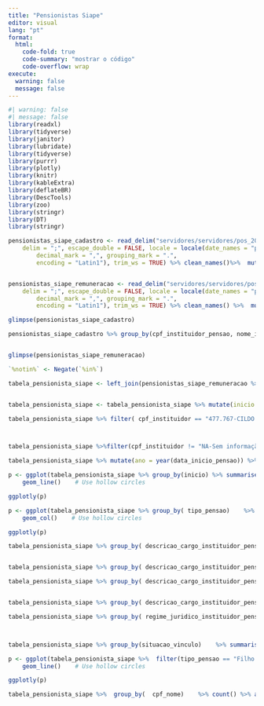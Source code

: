 ```yaml
---
title: "Pensionistas Siape"
editor: visual
lang: "pt"
format:
  html:
    code-fold: true
    code-summary: "mostrar o código"
    code-overflow: wrap
execute:
  warning: false
  message: false
---
```


```r
#| warning: false
#| message: false
library(readxl)
library(tidyverse)
library(janitor)
library(lubridate)
library(tidyverse)
library(purrr)
library(plotly)
library(knitr)
library(kableExtra)
library(deflateBR)
library(DescTools)
library(zoo)
library(stringr)
library(DT)
library(stringr)
```

```r

pensionistas_siape_cadastro <- read_delim("servidores/servidores/pos_2020/pensionistas_siape/202311_Cadastro.csv", 
    delim = ";", escape_double = FALSE, locale = locale(date_names = "pt", 
        decimal_mark = ",", grouping_mark = ".", 
        encoding = "Latin1"), trim_ws = TRUE) %>% clean_names()%>%  mutate (cpf_nome = paste0(str_sub( cpf,  start = 5L, end = -4L),"-" ,nome), cpf_instituidor = paste0(str_sub( cpf_instituidor_pensao,  start = 5L, end = -4L),"-",nome_instituidor_pensao))


pensionistas_siape_remuneracao <- read_delim("servidores/servidores/pos_2020/pensionistas_siape/202311_Remuneracao.csv", 
    delim = ";", escape_double = FALSE, locale = locale(date_names = "pt", 
        decimal_mark = ",", grouping_mark = ".", 
        encoding = "Latin1"), trim_ws = TRUE) %>% clean_names() %>%  mutate (cpf_nome = paste0(str_sub( cpf , start = 5L, end = -4L),"-", nome))

```

```r
glimpse(pensionistas_siape_cadastro)

pensionistas_siape_cadastro %>% group_by(cpf_instituidor_pensao, nome_instituidor_pensao) %>% count() %>% arrange(desc(n)) %>% head(20) %>% kable()



```

```r
glimpse(pensionistas_siape_remuneracao)
```

```r
`%notin%` <- Negate(`%in%`)
```

```r
tabela_pensionista_siape <- left_join(pensionistas_siape_remuneracao %>% select(ano,mes,id_servidor_portal, nome, cpf, remuneracao_basica_bruta_r),pensionistas_siape_cadastro )


tabela_pensionista_siape <- tabela_pensionista_siape %>% mutate(inicio = year(parse_date_time(data_inicio_pensao,"dmy")))
```

```r
tabela_pensionista_siape %>% filter( cpf_instituidor == "477.767-CILDO DE ASSIS SILVA") %>% summarise(valor = sum(remuneracao_basica_bruta_r)) %>% arrange(desc(valor)) %>% head() %>% kable()



tabela_pensionista_siape %>%filter(cpf_instituidor != "NA-Sem informação") %>% group_by( cpf_instituidor, descricao_cargo_instituidor_pensao) %>% summarise(valor = sum(remuneracao_basica_bruta_r)) %>% arrange(desc(valor)) %>% head(20) %>% kable( format.args = list(big.mark = ".", decimal.mark = ","))
```

```r

tabela_pensionista_siape %>% mutate(ano = year(data_inicio_pensao)) %>% group_by(inicio) %>% summarise(valor = sum(remuneracao_basica_bruta_r)) %>% arrange(desc(valor)) %>% kable( format.args = list(big.mark = ".", decimal.mark = ","))
```

```r
p <- ggplot(tabela_pensionista_siape %>% group_by(inicio) %>% summarise(valor = sum(remuneracao_basica_bruta_r)), aes(x=inicio, y=valor)) +
    geom_line()    # Use hollow circles

ggplotly(p)
```

```r
p <- ggplot(tabela_pensionista_siape %>% group_by( tipo_pensao)    %>% summarise(valor = sum(remuneracao_basica_bruta_r)) , aes(x=valor, y= tipo_pensao )) +
    geom_col()    # Use hollow circles

ggplotly(p)
```

```r
tabela_pensionista_siape %>% group_by( descricao_cargo_instituidor_pensao)    %>% summarise(valor = sum(remuneracao_basica_bruta_r)) %>% arrange(desc(valor)) %>% head(10) %>% kable( format.args = list(big.mark = ".", decimal.mark = ","))


tabela_pensionista_siape %>% group_by( descricao_cargo_instituidor_pensao)    %>% summarise(valor = sum(remuneracao_basica_bruta_r)) %>% arrange(desc(valor)) %>% head(20) %>% kable( format.args = list(big.mark = ".", decimal.mark = ","))

tabela_pensionista_siape %>% group_by( descricao_cargo_instituidor_pensao)    %>% summarise(valor = mean(remuneracao_basica_bruta_r)) %>% arrange(desc(valor)) %>% tail(20) %>% kable( format.args = list(big.mark = ".", decimal.mark = ","))


tabela_pensionista_siape %>% group_by( descricao_cargo_instituidor_pensao)    %>% summarise(valor = mean(remuneracao_basica_bruta_r)) %>% arrange(desc(valor)) %>% head(20) %>% kable( format.args = list(big.mark = ".", decimal.mark = ","))
```

```r
tabela_pensionista_siape %>% group_by( regime_juridico_instituidor_pensao)    %>% summarise(valor = round( sum(remuneracao_basica_bruta_r ))) %>% arrange(desc(valor)) %>% head(10) %>% kable( format.args = list(big.mark = ".", decimal.mark = ","))



tabela_pensionista_siape %>% group_by(situacao_vinculo)    %>% summarise(valor = round( sum(remuneracao_basica_bruta_r ))) %>% arrange(desc(valor)) %>% head(10) %>% kable( format.args = list(big.mark = ".", decimal.mark = ","))
```

```r

p <- ggplot(tabela_pensionista_siape %>%  filter(tipo_pensao == "Filho (a) / Menor sob guarda / Enteado (a)" ) %>% group_by(  inicio)    %>% summarise(valor = sum(remuneracao_basica_bruta_r)), aes(x=inicio, y=valor)) +
    geom_line()    # Use hollow circles

ggplotly(p)

tabela_pensionista_siape %>%  group_by(  cpf_nome)    %>% count() %>% arrange(desc(n)) %>% head(100) %>% kable()
```
